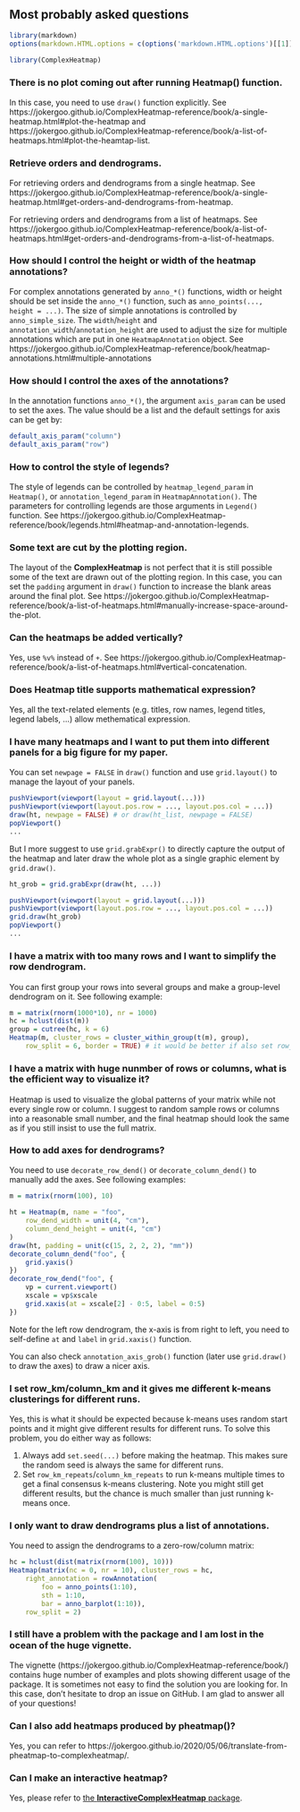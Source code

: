 <!--
%\VignetteEngine{knitr}
%\VignetteIndexEntry{Most probably asked questions}
-->

## Most probably asked questions

```r
library(markdown)
options(markdown.HTML.options = c(options('markdown.HTML.options')[[1]], "toc"))
```


<style type="text/css">
h1, h2, h3, h4, h5 {
    line-height: 120%;
}
</style>

```r
library(ComplexHeatmap)
```

### There is no plot coming out after running Heatmap() function.

In this case, you need to use `draw()` function explicitly. See
https://jokergoo.github.io/ComplexHeatmap-reference/book/a-single-heatmap.html#plot-the-heatmap
and
https://jokergoo.github.io/ComplexHeatmap-reference/book/a-list-of-heatmaps.html#plot-the-heamtap-list.

### Retrieve orders and dendrograms.

For retrieving orders and dendrograms from a single heatmap. See
https://jokergoo.github.io/ComplexHeatmap-reference/book/a-single-heatmap.html#get-orders-and-dendrograms-from-heatmap.

For retrieving orders and dendrograms from a list of heatmaps. See
https://jokergoo.github.io/ComplexHeatmap-reference/book/a-list-of-heatmaps.html#get-orders-and-dendrograms-from-a-list-of-heatmaps.

### How should I control the height or width of the heatmap annotations?

For complex annotations generated by `anno_*()` functions, width or height
should be set inside the `anno_*()` function, such as `anno_points(..., height = ...)`. The size of simple annotations is controlled by `anno_simple_size`.
The `width`/`height` and `annotation_width`/`annotation_height` are used to
adjust the size for multiple annotations which are put in one
`HeatmapAnnotation` object. See
https://jokergoo.github.io/ComplexHeatmap-reference/book/heatmap-annotations.html#multiple-annotations

### How should I control the axes of the annotations?

In the annotation functions `anno_*()`, the argument `axis_param` can be used
to set the axes. The value should be a list and the default settings for axis
can be get by:

```r
default_axis_param("column")
default_axis_param("row")
```

### How to control the style of legends?

The style of legends can be controlled by `heatmap_legend_param` in
`Heatmap()`, or `annotation_legend_param` in `HeatmapAnnotation()`. The
parameters for controlling legends are those arguments in `Legend()` function.
See
https://jokergoo.github.io/ComplexHeatmap-reference/book/legends.html#heatmap-and-annotation-legends.

### Some text are cut by the plotting region.

The layout of the **ComplexHeatmap** is not perfect that it is still possible
some of the text are drawn out of the plotting region. In this case, you can
set the `padding` argument in `draw()` function to increase the blank areas
around the final plot. See
https://jokergoo.github.io/ComplexHeatmap-reference/book/a-list-of-heatmaps.html#manually-increase-space-around-the-plot.

### Can the heatmaps be added vertically?

Yes, use `%v%` instead of `+`. See https://jokergoo.github.io/ComplexHeatmap-reference/book/a-list-of-heatmaps.html#vertical-concatenation.

### Does Heatmap title supports mathematical expression?

Yes, all the text-related elements (e.g. titles, row names, legend titles, legend labels, ...) allow
methematical expression.

### I have many heatmaps and I want to put them into different panels for a big figure for my paper.

You can set `newpage = FALSE` in `draw()` function and use `grid.layout()` to
manage the layout of your panels.

```r
pushViewport(viewport(layout = grid.layout(...)))
pushViewport(viewport(layout.pos.row = ..., layout.pos.col = ...))
draw(ht, newpage = FALSE) # or draw(ht_list, newpage = FALSE)
popViewport()
...
```

But I more suggest to use `grid.grabExpr()` to directly capture the output of
the heatmap and later draw the whole plot as a single graphic element by
`grid.draw()`.

```r
ht_grob = grid.grabExpr(draw(ht, ...))

pushViewport(viewport(layout = grid.layout(...)))
pushViewport(viewport(layout.pos.row = ..., layout.pos.col = ...))
grid.draw(ht_grob)
popViewport()
...
```

### I have a matrix with too many rows and I want to simplify the row dendrogram.

You can first group your rows into several groups and make a group-level
dendrogram on it. See following example:

```r
m = matrix(rnorm(1000*10), nr = 1000)
hc = hclust(dist(m))
group = cutree(hc, k = 6)
Heatmap(m, cluster_rows = cluster_within_group(t(m), group), 
	row_split = 6, border = TRUE) # it would be better if also set row_split
```

### I have a matrix with huge nunmber of rows or columns, what is the efficient way to visualize it?

Heatmap is used to visualize the global patterns of your matrix while not
every single row or column. I suggest to random sample rows or columns into a
reasonable small number, and the final heatmap should look the same as if you
still insist to use the full matrix.

### How to add axes for dendrograms?

You need to use `decorate_row_dend()` or `decorate_column_dend()` to manually
add the axes. See following examples:

```r
m = matrix(rnorm(100), 10)

ht = Heatmap(m, name = "foo", 
	row_dend_width = unit(4, "cm"),
	column_dend_height = unit(4, "cm")
)
draw(ht, padding = unit(c(15, 2, 2, 2), "mm"))
decorate_column_dend("foo", {
	grid.yaxis()
})
decorate_row_dend("foo", {
	vp = current.viewport()
	xscale = vp$xscale
	grid.xaxis(at = xscale[2] - 0:5, label = 0:5)
})
```

Note for the left row dendrogram, the x-axis is from right to left, you need to self-define `at`
and `label` in `grid.xaxis()` function.

You can also check `annotation_axis_grob()` function (later use `grid.draw()` to draw the axes) to draw a nicer axis.

### I set row_km/column_km and it gives me different k-means clusterings for different runs.

Yes, this is what it should be expected because k-means uses random start points and it might give
different results for different runs. To solve this problem, you do either way as follows:

1. Always add `set.seed(...)` before making the heatmap. This makes sure the
   random seed is always the same for different runs. 
2. Set `row_km_repeats`/`column_km_repeats` to run k-means multiple times to get a
   final consensus k-means clustering. Note you might still get different
   results, but the chance is much smaller than just running k-means once.

### I only want to draw dendrograms plus a list of annotations.

You need to assign the dendrograms to a zero-row/column matrix:

```r
hc = hclust(dist(matrix(rnorm(100), 10)))
Heatmap(matrix(nc = 0, nr = 10), cluster_rows = hc, 
	right_annotation = rowAnnotation(
		foo = anno_points(1:10),
		sth = 1:10,
		bar = anno_barplot(1:10)),
	row_split = 2)
```

### I still have a problem with the package and I am lost in the ocean of the huge vignette.

The vignette (https://jokergoo.github.io/ComplexHeatmap-reference/book/)
contains huge number of examples and plots showing different usage of the
package. It is sometimes not easy to find the solution you are looking for. In
this case, don't hesitate to drop an issue on GitHub. I am glad to answer all of your
questions!

### Can I also add heatmaps produced by pheatmap()?

Yes, you can refer to https://jokergoo.github.io/2020/05/06/translate-from-pheatmap-to-complexheatmap/.


### Can I make an interactive heatmap?

Yes, please refer to [the **InteractiveComplexHeatmap** package](https://github.com/jokergoo/InteractiveComplexHeatmap).
